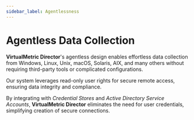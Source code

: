 ```yaml
---
sidebar_label: Agentlessness
---
```


# Agentless Data Collection

**VirtualMetric Director**'s agentless design enables effortless data collection from Windows, Linux, Unix, macOS, Solaris, AIX, and many others without requiring third-party tools or complicated configurations. 

Our system leverages read-only user rights for secure remote access, ensuring data integrity and compliance.

By integrating with _Credential Stores_ and _Active Directory Service Accounts_, **VirtualMetric Director** eliminates the need for user credentials, simplifying creation of secure connections.
